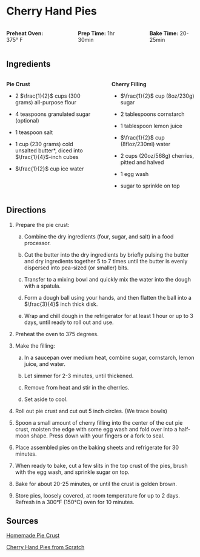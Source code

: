 # Cherry Hand Pies {.unnumbered}

::: columns
::: {.column width="30%"}
**Preheat Oven:** 375&deg; F
:::

::: {.column width="5%"}
:::

::: {.column width="30%"}
**Prep Time:** 1hr 30min 
:::

::: {.column width="5%"}
:::

::: {.column width="30%"}
**Bake Time:** 20-25min
:::
:::

## Ingredients 

::: columns
::: {.column width="48%"}

**Pie Crust**

* 2 $\frac{1}{2}$ cups (300 grams) all-purpose flour

* 4 teaspoons granulated sugar (optional)

* 1 teaspoon salt

* 1 cup (230 grams) cold unsalted butter*, diced into $\frac{1}{4}$-inch cubes

* $\frac{1}{2}$ cup ice water

:::

::: {.column width="2%"}
:::

::: {.column width="48%"}

**Cherry Filling**

* $\frac{1}{2}$ cup (8oz/230g) sugar

* 2 tablespoons cornstarch

* 1 tablespoon lemon juice

* $\frac{1}{2}$ cup (8floz/230ml) water

* 2 cups (20oz/568g) cherries, pitted and halved

* 1 egg wash

* sugar to sprinkle on top

:::
:::

## Directions

1.  Prepare the pie crust: 

    a. Combine the dry ingredients (four, sugar, and salt) in a food processor.
    
    b. Cut the butter into the dry ingredients by briefly pulsing the butter and dry ingredients together 5 to 7 times until the butter is evenly dispersed into pea-sized (or smaller) bits.
    
    c. Transfer to a mixing bowl and quickly mix the water into the dough with a spatula. 
    
    d. Form a dough ball using your hands, and then flatten the ball into a $\frac{3}{4}$ inch thick disk. 
    
    e. Wrap and chill dough in the refrigerator for at least 1 hour or up to 3 days, until ready to roll out and use. 

2. Preheat the oven to 375 degrees. 

3. Make the filling: 

    a. In a saucepan over medium heat, combine sugar, cornstarch, lemon juice, and water.
    
    b. Let simmer for 2-3 minutes, until thickened.
    
    c. Remove from heat and stir in the cherries. 
    
    d. Set aside to cool.
  
4. Roll out pie crust and cut out 5 inch circles. (We trace bowls)

5. Spoon a small amount of cherry filling into the center of the cut pie crust, moisten the edge with some egg wash and fold over into a half-moon shape. Press down with your fingers or a fork to seal.

6. Place assembled pies on the baking sheets and refrigerate for 30 minutes.

7. When ready to bake, cut a few slits in the top crust of the pies, brush with the egg wash, and sprinkle sugar on top.

8. Bake for about 20-25 minutes, or until the crust is golden brown.

9. Store pies, loosely covered, at room temperature for up to 2 days. Refresh in a 300°F (150°C) oven for 10 minutes.

## Sources

[Homemade Pie Crust](https://www.gimmesomeoven.com/how-to-make-a-pie-crust-recipe/)

[Cherry Hand Pies from Scratch](https://www.biggerbolderbaking.com/cherry-hand-pies/)



